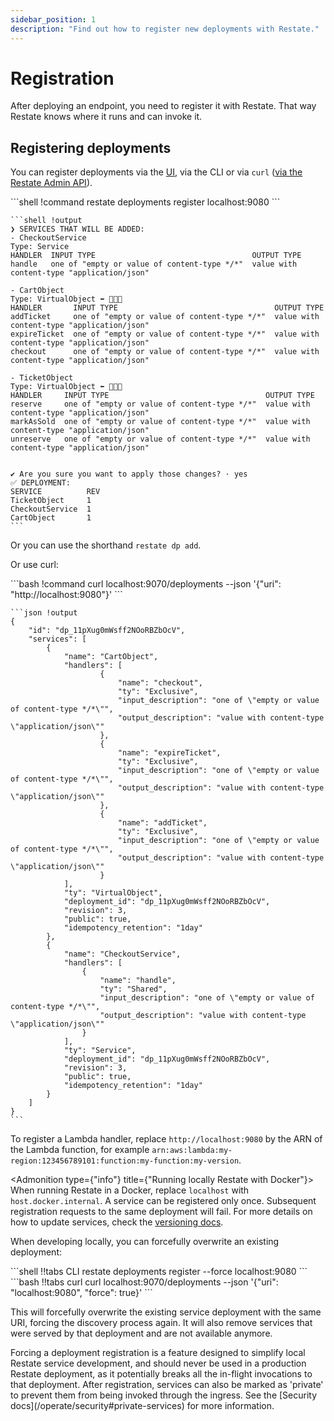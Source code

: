 ```yaml
---
sidebar_position: 1
description: "Find out how to register new deployments with Restate."
---
```



# Registration

After deploying an endpoint, you need to register it with Restate.
That way Restate knows where it runs and can invoke it.

## Registering deployments

You can register deployments via the [UI](/develop/local_dev#restate-ui), via the CLI or via `curl` ([via the Restate Admin API](/references/admin-api#tag/deployment/operation/create_deployment)).

<Terminal>
    ```shell !command
    restate deployments register localhost:9080
    ```

    ```shell !output
    ❯ SERVICES THAT WILL BE ADDED:
    - CheckoutService
    Type: Service
    HANDLER  INPUT TYPE                                   OUTPUT TYPE
    handle   one of "empty or value of content-type */*"  value with content-type "application/json"

    - CartObject
    Type: VirtualObject ⬅️ 🚶🚶🚶
    HANDLER       INPUT TYPE                                   OUTPUT TYPE
    addTicket     one of "empty or value of content-type */*"  value with content-type "application/json"
    expireTicket  one of "empty or value of content-type */*"  value with content-type "application/json"
    checkout      one of "empty or value of content-type */*"  value with content-type "application/json"

    - TicketObject
    Type: VirtualObject ⬅️ 🚶🚶🚶
    HANDLER     INPUT TYPE                                   OUTPUT TYPE
    reserve     one of "empty or value of content-type */*"  value with content-type "application/json"
    markAsSold  one of "empty or value of content-type */*"  value with content-type "application/json"
    unreserve   one of "empty or value of content-type */*"  value with content-type "application/json"


    ✔ Are you sure you want to apply those changes? · yes
    ✅ DEPLOYMENT:
    SERVICE          REV
    TicketObject     1
    CheckoutService  1
    CartObject       1
    ```
</Terminal>

Or you can use the shorthand `restate dp add`.

Or use curl:

<Terminal>
    ```bash !command
    curl localhost:9070/deployments --json '{"uri": "http://localhost:9080"}'
    ```

    ```json !output
    {
        "id": "dp_11pXug0mWsff2NOoRBZbOcV",
        "services": [
            {
                "name": "CartObject",
                "handlers": [
                        {
                            "name": "checkout",
                            "ty": "Exclusive",
                            "input_description": "one of \"empty or value of content-type */*\"",
                            "output_description": "value with content-type \"application/json\""
                        },
                        {
                            "name": "expireTicket",
                            "ty": "Exclusive",
                            "input_description": "one of \"empty or value of content-type */*\"",
                            "output_description": "value with content-type \"application/json\""
                        },
                        {
                            "name": "addTicket",
                            "ty": "Exclusive",
                            "input_description": "one of \"empty or value of content-type */*\"",
                            "output_description": "value with content-type \"application/json\""
                        }
                ],
                "ty": "VirtualObject",
                "deployment_id": "dp_11pXug0mWsff2NOoRBZbOcV",
                "revision": 3,
                "public": true,
                "idempotency_retention": "1day"
            },
            {
                "name": "CheckoutService",
                "handlers": [
                    {
                        "name": "handle",
                        "ty": "Shared",
                        "input_description": "one of \"empty or value of content-type */*\"",
                        "output_description": "value with content-type \"application/json\""
                    }
                ],
                "ty": "Service",
                "deployment_id": "dp_11pXug0mWsff2NOoRBZbOcV",
                "revision": 3,
                "public": true,
                "idempotency_retention": "1day"
            }
        ]
    }
    ```
</Terminal>

To register a Lambda handler, replace `http://localhost:9080` by the ARN of the Lambda function, for example `arn:aws:lambda:my-region:123456789101:function:my-function:my-version`.

<Admonition type={"info"} title={"Running locally Restate with Docker"}>
When running Restate in a Docker, replace `localhost` with `host.docker.internal`.
</Admonition>
<Admonition type="info" title="Updating services">
A service can be registered only once. Subsequent registration requests to the same deployment will fail. For more details on how to update services, check the [versioning docs](/operate/versioning).
</Admonition>

When developing locally, you can forcefully overwrite an existing deployment:

<CodeWithTabs groupId="interface">
    ```shell !!tabs CLI
    restate deployments register --force localhost:9080
    ```
    ```bash !!tabs curl
    curl localhost:9070/deployments --json '{"uri": "localhost:9080", "force": true}'
    ```
</CodeWithTabs>


This will forcefully overwrite the existing service deployment with the same URI, forcing the discovery process again. It will also remove services that were served by that deployment and are not available anymore.

<Admonition type="warning">
Forcing a deployment registration is a feature designed to simplify local Restate service development, and should never be used in a production Restate deployment, as it potentially breaks all the in-flight invocations to that deployment.
</Admonition>

<Admonition type="info">
    After registration, services can also be marked as 'private' to prevent them
    from being invoked through the ingress. See the
    [Security docs](/operate/security#private-services) for more information.
</Admonition>
